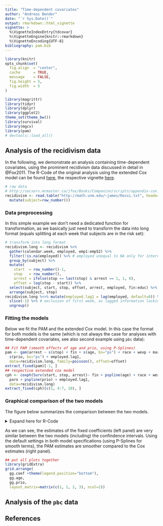 ```yaml
---
title: "Time-dependent covariates"
author: "Andreas Bender"
date: "`r Sys.Date()`"
output: rmarkdown::html_vignette
vignette: >
  %\VignetteIndexEntry{tdcovar}
  %\VignetteEngine{knitr::rmarkdown}
  %\VignetteEncoding{UTF-8}
bibliography: pam.bib
---
```


```r
library(knitr)
opts_chunk$set(
  fig.align  = "center",
  cache      = TRUE,
  message    = FALSE,
  fig.height = 5,
  fig.width  = 5
)
```

```r
library(magrittr)
library(tidyr)
library(dplyr)
library(ggplot2)
theme_set(theme_bw())
library(survival)
library(mgcv)
library(pam)
# devtools::load_all()
```

## Analysis of the recidivism data 

In the following, we demonstrate an analysis containing time-dependent covariates, 
using the prominent recidivism data discussed in detail in @Fox2011. 
The R-Code of the original analysis using the extended Cox model can be found 
[here](http://socserv.mcmaster.ca/jfox/Books/Companion/scripts/appendix-cox.R), 
the respective vignette [here](https://socserv.socsci.mcmaster.ca/jfox/Books/Companion-1E/appendix-cox-regression.pdf).

```r
# raw data
# http://socserv.mcmaster.ca/jfox/Books/Companion/scripts/appendix-cox.R
recidivism <- read.table("http://math.unm.edu/~james/Rossi.txt", header = TRUE) %>%
  mutate(subject=row_number())
```


### Data preprocessing 

In this simple example we don't need a dedicated function for transformation, 
as we basically just need to transform the data into long format (equals 
splitting at each week that subjects are in the risk set):

```r
# transform into long format
recidivism.long <- recidivism %>%
  gather(calendar.week, employed, emp1:emp52) %>%
  filter(!is.na(employed)) %>% # employed unequal to NA only for intervals under risk
  group_by(subject) %>%
  mutate(
    start  = row_number()-1,
    stop   = row_number(),
    arrest = ifelse(stop == last(stop) & arrest == 1, 1, 0),
    offset = log(stop - start)) %>%
  select(subject, start, stop, offset, arrest, employed, fin:educ) %>%
  arrange(subject, stop)
recidivism.long %<>% mutate(employed.lag1 = lag(employed, default=0)) %>% 
  slice(-1) %>% # exclusion of first week, as lagged information lacking
  ungroup()
```


### Fitting the models 

Below we fit the PAM and the extended Cox model. In this case the format for 
both models is the same (which is not always the case for analyses with 
time-dependent covariates, see also second example using `pbc` data):

```r
## Fit PAM (smooth effects of age and prio, using P-Splines)
pam <- gam(arrest ~ s(stop) + fin + s(age, bs="ps") + race + wexp + mar + paro + 
  s(prio, bs="ps") + employed.lag1,
  data=recidivism.long, family=poisson(), offset=offset)
extract_fixed(pam)[-1, ]
## respective extended cox model 
cph <- coxph(Surv(start, stop, arrest)~ fin + pspline(age) + race + wexp + mar + 
  paro + pspline(prio) + employed.lag1,
  data=recidivism.long)
extract_fixed(cph)[c(1, 4:7, 10), ]
```

### Graphical comparison of the two models 
The figure below summarizes the comparison between the two models.

<details> 
	<summary>Expand here for R-Code</summary>
```r
all_eff <- purrr::map_df(
  list(
    extract_fixed(pam)[-1,], 
   	extract_fixed(cph)[-c(2:3, 8:9), ]), 
  bind_rows, .id="Model") %>% 
  mutate(Model = factor(Model, levels=2:1, labels=c("Cox-PH", "PAM")))

## plot of fixed coefficients
gg.coef <- ggplot(all_eff, aes(x=variable, y=coef, ymin=lower, ymax=upper)) + 
  geom_hline(yintercept = 0, lty=3) +
  geom_pointrange(aes(col=factor(Model)), position=position_dodge(width=0.5)) + 
  coord_flip() + 
  scale_colour_brewer(name="Method", palette="Set1") + 
  ylab(expression(hat(beta)%+-% 1.96 %.% SE)) + 
  xlab("")

## to visualize smooth effect of age, create data set where all covariates are 
# fixed to mean values except for age, which varies between min and max 
# (length.out=100)
pinf <- combine_df(
  sample_info(recidivism.long) %>% select(-age), 
  data.frame(age=pam:::seq_range(recidivism$age)))

# add information on cotribution of age to linear predictor (partial effect of age)
pinf %<>% add_term(pam, term="age") %>% 
  mutate(cphfit = predict(object=cph, ., type="terms")[,2])

## prep plot object for smooth effects 
gg.smooth <- ggplot(pinf, aes(y=fit)) + 
	geom_line(aes(col="PAM")) + 
	geom_ribbon(aes(ymin=low, ymax=high), alpha=0.3) + 
	geom_line(aes(y=cphfit, col="Cox")) + 
	scale_colour_brewer(name="Method", palette="Set1", breaks=c("Cox-PH", "PAM")) + 
  ylab(expression(hat(f)(x))) + theme(legend.position="none")

## plot of the age effect 
gg.age <- gg.smooth + aes(x=age)


## same as for age for the prio variable 
pinf.prio <- combine_df(
  sample_info(recidivism.long) %>% select(-prio), 
  data.frame(prio=pam:::seq_range(recidivism$prio)))

pinf.prio %<>% add_term(pam, term="prio") %>% 
  mutate(cphfit = predict(object=cph, ., type="terms")[,7])

# plot of the prio effect 
gg.prio <- gg.smooth %+% pinf.prio + aes(x=prio)
```

</details>

As we can see, the estimates of the fixed coefficients (left panel) are 
very similar between the two models (including) the confindence intervals. 
Using the default settings in both model specifications (using P-Splines 
for smooth terms), the PAM estimates are smoother compared to the Cox 
estimates (right panel). 

```r
## put all plots together 
library(gridExtra)
grid.arrange(
  gg.coef +theme(legend.position="bottom"), 
  gg.age, 
  gg.prio, 
  layout_matrix=matrix(c(1, 1, 2, 3), ncol=2))
```


## Analysis of the `pbc` data


## References
